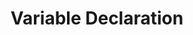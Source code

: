 ---
id: "js_easy_mc_001"
questionType: "MULTIPLE_CHOICE"
title: "Variable Declaration"
description: "Which keyword is used to declare a variable in JavaScript?"
difficulty: "EASY"
category: "JavaScript"
options:
  - "var"
  - "int"
  - "define"
  - "dim"
correctAnswer: 0
---